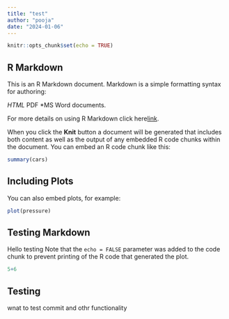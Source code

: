 ---
title: "test"
author: "pooja"
date: "2024-01-06"
---

```{r setup, include=FALSE}
knitr::opts_chunk$set(echo = TRUE)
```

## R Markdown

This is an R Markdown document. Markdown is a simple formatting syntax for authoring:

*HTML
*PDF
*MS Word documents. 

For more details on using R Markdown click here[link](http://rmarkdown.rstudio.com).

When you click the **Knit** button a document will be generated that includes both content as well as the output of any embedded R code chunks within the document. You can embed an R code chunk like this:

```{r cars}
summary(cars)
```

## Including Plots

You can also embed plots, for example:

```{r pressure, echo=FALSE}
plot(pressure)
```
## Testing Markdown
Hello testing
Note that the `echo = FALSE` parameter was added to the code chunk to prevent printing of the R code that generated the plot.

```{r}
5+6
```
## Testing
wnat to test commit and othr functionality